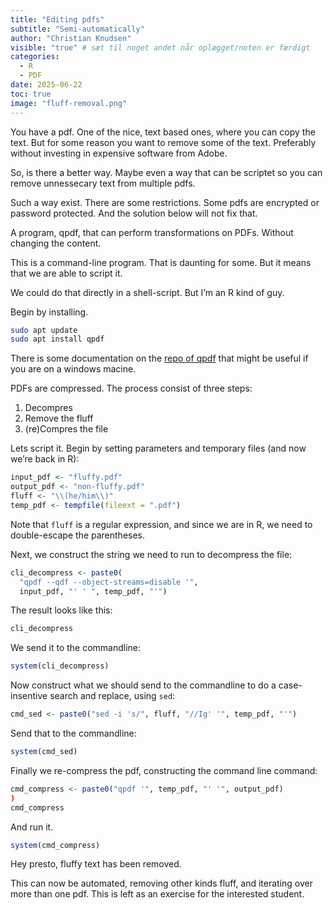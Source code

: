 ```yaml
---
title: "Editing pdfs"
subtitle: "Semi-automatically"
author: "Christian Knudsen"
visible: "true" # sæt til noget andet når oplægget/noten er færdigt
categories:
  - R
  - PDF
date: 2025-06-22
toc: true
image: "fluff-removal.png"
---
```


You have a pdf. One of the nice, text based ones, where you can copy the text. But for some reason you want to remove some of the text. Preferably without investing in expensive software from Adobe.

So, is there a better way. Maybe even a way that can be scriptet so you can remove unnessecary text from multiple pdfs.

Such a way exist. There are some restrictions. Some pdfs are encrypted or password protected. And the solution below will not fix that. 

A program, qpdf, that can perform transformations on PDFs. Without
changing the content.

This is a command-line program. That is daunting for some. But it means
that we are able to script it.

We could do that directly in a shell-script. But I'm an R kind of guy.


Begin by installing. 
```bash
sudo apt update
sudo apt install qpdf
```

There is some documentation on the [repo of qpdf](https://github.com/qpdf/qpdf) that might be useful if 
you are on a windows macine. 

PDFs are compressed. The process consist of three steps:

1. Decompres
2. Remove the fluff
3. (re)Compres the file

Lets script it. Begin by setting parameters and temporary files (and now we're back in R):
```r
input_pdf <- "fluffy.pdf"
output_pdf <- "non-fluffy.pdf"
fluff <- "\\(he/him\\)"
temp_pdf <- tempfile(fileext = ".pdf")
```

Note that `fluff` is a regular expression, and since we are in R, we need to
double-escape the parentheses.

Next, we construct the string we need to run to decompress the file:

```r
cli_decompress <- paste0(
  "qpdf --qdf --object-streams=disable '", 
  input_pdf, "' ' ", temp_pdf, "'")
```

The result looks like this:

```r
cli_decompress
```

We send it to the commandline:
```r
system(cli_decompress)
```

Now construct what we should send to the commandline to do a case-insentive search and 
replace, using `sed`:

```r
cmd_sed <- paste0("sed -i 's/", fluff, "//Ig' '", temp_pdf, "'")
```

Send that to the commandline:
```r
system(cmd_sed)
```

Finally we re-compress the pdf, constructing the command line command:

```r
cmd_compress <- paste0("qpdf '", temp_pdf, "' '", output_pdf)
)
cmd_compress
```

And run it. 
```r
system(cmd_compress)
```

Hey presto, fluffy text has been removed.

This can now be automated, removing other kinds fluff, and iterating over more than one pdf. This is left as an exercise for the interested student.